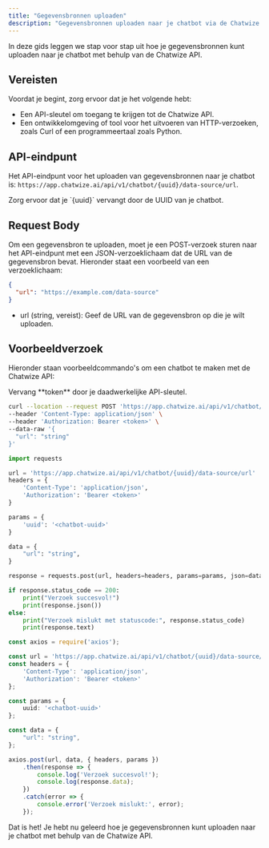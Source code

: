 ```yaml
---
title: "Gegevensbronnen uploaden"
description: "Gegevensbronnen uploaden naar je chatbot via de Chatwize API – volg deze gids om snel te starten met het toevoegen van data."
---
```


In deze gids leggen we stap voor stap uit hoe je gegevensbronnen kunt uploaden naar je chatbot met behulp van de Chatwize API.

## Vereisten

Voordat je begint, zorg ervoor dat je het volgende hebt:

- Een API-sleutel om toegang te krijgen tot de Chatwize API.
- Een ontwikkelomgeving of tool voor het uitvoeren van HTTP-verzoeken, zoals Curl of een programmeertaal zoals Python.

## API-eindpunt

Het API-eindpunt voor het uploaden van gegevensbronnen naar je chatbot is: `https://app.chatwize.ai/api/v1/chatbot/{uuid}/data-source/url`.

<Warning>
  Zorg ervoor dat je `{uuid}` vervangt door de UUID van je chatbot.
</Warning>

## Request Body

Om een gegevensbron te uploaden, moet je een POST-verzoek sturen naar het API-eindpunt met een JSON-verzoeklichaam dat de URL van de gegevensbron bevat. Hieronder staat een voorbeeld van een verzoeklichaam:

```json
{
  "url": "https://example.com/data-source"
}
```

- url (string, vereist): Geef de URL van de gegevensbron op die je wilt uploaden.

## Voorbeeldverzoek

Hieronder staan voorbeeldcommando's om een chatbot te maken met de Chatwize API:

<Warning>
  Vervang **token** door je daadwerkelijke API-sleutel.
</Warning>

<CodeGroup>

```bash Curl
curl --location --request POST 'https://app.chatwize.ai/api/v1/chatbot/{uuid}/data-source/url' \
--header 'Content-Type: application/json' \
--header 'Authorization: Bearer <token>' \
--data-raw '{
  "url": "string"
}'
```


```py Python
import requests

url = 'https://app.chatwize.ai/api/v1/chatbot/{uuid}/data-source/url'
headers = {
    'Content-Type': 'application/json',
    'Authorization': 'Bearer <token>'
}

params = {
    'uuid': '<chatbot-uuid>'
}

data = {
    "url": "string",
}

response = requests.post(url, headers=headers, params=params, json=data)

if response.status_code == 200:
    print("Verzoek succesvol!")
    print(response.json())
else:
    print("Verzoek mislukt met statuscode:", response.status_code)
    print(response.text)
```


```ts JavaScript
const axios = require('axios');

const url = 'https://app.chatwize.ai/api/v1/chatbot/{uuid}/data-source/url';
const headers = {
    'Content-Type': 'application/json',
    'Authorization': 'Bearer <token>'
};

const params = {
    uuid: '<chatbot-uuid>'
};

const data = {
    "url": "string",
};

axios.post(url, data, { headers, params })
    .then(response => {
        console.log('Verzoek succesvol!');
        console.log(response.data);
    })
    .catch(error => {
        console.error('Verzoek mislukt:', error);
    });
```

</CodeGroup>

Dat is het\! Je hebt nu geleerd hoe je gegevensbronnen kunt uploaden naar je chatbot met behulp van de Chatwize API.